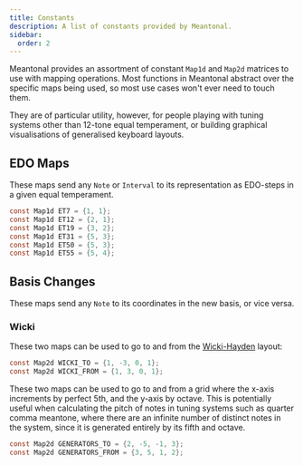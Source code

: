 ```yaml
---
title: Constants
description: A list of constants provided by Meantonal.
sidebar:
  order: 2
---
```


Meantonal provides an assortment of constant `Map1d` and `Map2d` matrices to use with mapping operations. Most functions in Meantonal abstract over the specific maps being used, so most use cases won't ever need to touch them.

They are of particular utility, however, for people playing with tuning systems other than 12-tone equal temperament, or building graphical visualisations of generalised keyboard layouts.

## EDO Maps

These maps send any `Note` or `Interval` to its representation as EDO-steps in a given equal temperament.

```c
const Map1d ET7 = {1, 1};
const Map1d ET12 = {2, 1};
const Map1d ET19 = {3, 2};
const Map1d ET31 = {5, 3};
const Map1d ET50 = {5, 3};
const Map1d ET55 = {5, 4};
```

## Basis Changes

These maps send any `Note` to its coordinates in the new basis, or vice versa.

### Wicki

These two maps can be used to go to and from the [Wicki-Hayden](https://en.wikipedia.org/wiki/Wicki%E2%80%93Hayden_note_layout) layout:

```c
const Map2d WICKI_TO = {1, -3, 0, 1};
const Map2d WICKI_FROM = {1, 3, 0, 1};
```

These two maps can be used to go to and from a grid where the x-axis increments by perfect 5th, and the y-axis by octave. This is potentially useful when calculating the pitch of notes in tuning systems such as quarter comma meantone, where there are an infinite number of distinct notes in the system, since it is generated entirely by its fifth and octave.

```c
const Map2d GENERATORS_TO = {2, -5, -1, 3};
const Map2d GENERATORS_FROM = {3, 5, 1, 2};
```


